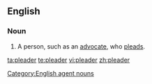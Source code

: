 ==English==

===Noun===
{{en-noun}}

# A person, such as an [[advocate]], who [[plead]]s.

{{anagrams:en/adeelpr}}
[[Category:English agent nouns]]

[[ta:pleader]]
[[te:pleader]]
[[vi:pleader]]
[[zh:pleader]]